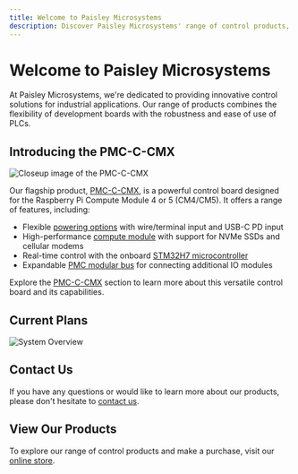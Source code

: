 ```yaml
---
title: Welcome to Paisley Microsystems
description: Discover Paisley Microsystems' range of control products, starting with the PMC-C-CMX, a powerful control board for the Raspberry Pi Compute Module 4 or 5 (CM4/CM5). Learn about our upcoming products and explore the features of the PMC-C-CMX.
---
```


# Welcome to Paisley Microsystems

At Paisley Microsystems, we're dedicated to providing innovative control solutions for industrial applications. Our range of products combines the flexibility of development boards with the robustness and ease of use of PLCs.

## Introducing the PMC-C-CMX
![Closeup image of the PMC-C-CMX](/images/pmc/closeup.jpg)

Our flagship product, [PMC-C-CMX](/pmc/C-CMX/index), is a powerful control board designed for the Raspberry Pi Compute Module 4 or 5 (CM4/CM5). It offers a range of features, including:

- Flexible [powering options](/pmc/C-CMX/powering) with wire/terminal input and USB-C PD input
- High-performance [compute module](/pmc/C-CMX/compute-module) with support for NVMe SSDs and cellular modems
- Real-time control with the onboard [STM32H7 microcontroller](/pmc/C-CMX/stm32h7)
- Expandable [PMC modular bus](/pmc/C-CMX/modular-bus) for connecting additional IO modules

Explore the [PMC-C-CMX](/pmc/C-CMX/index) section to learn more about this versatile control board and its capabilities.

## Current Plans
![System Overview](/images/pmc/system-overview.svg)

## Contact Us

If you have any questions or would like to learn more about our products, please don't hesitate to [contact us](mailto:contact@paisleymicro.com).

## View Our Products

To explore our range of control products and make a purchase, visit our [online store](paisleymicro.com).

